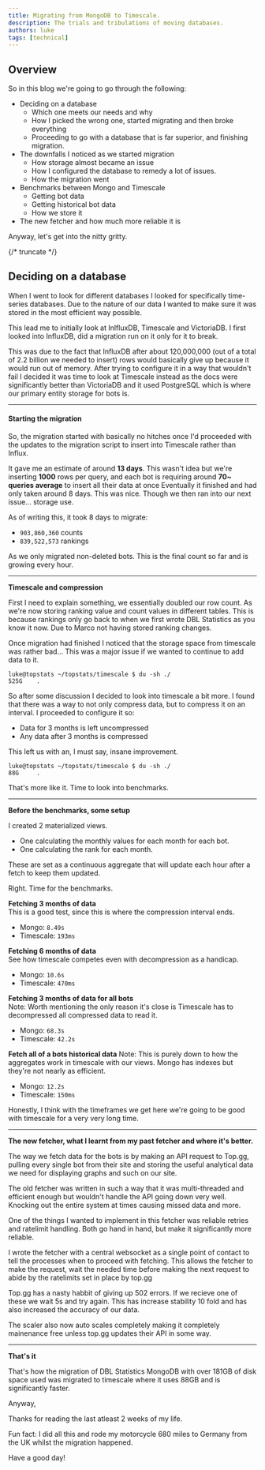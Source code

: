 ```yaml
---
title: Migrating from MongoDB to Timescale.
description: The trials and tribulations of moving databases.
authors: luke
tags: [technical]
---
```


## Overview

So in this blog we're going to go through the following:

- Deciding on a database
  - Which one meets our needs and why
  - How I picked the wrong one, started migrating and then broke everything
  - Proceeding to go with a database that is far superior, and finishing migration.
- The downfalls I noticed as we started migration
  - How storage almost became an issue
  - How I configured the database to remedy a lot of issues.
  - How the migration went
- Benchmarks between Mongo and Timescale
  - Getting bot data
  - Getting historical bot data
  - How we store it
- The new fetcher and how much more reliable it is

Anyway, let's get into the nitty gritty.

{/* truncate */}

## Deciding on a database

When I went to look for different databases I looked for specifically time-series databases.
Due to the nature of our data I wanted to make sure it was stored in the most efficient way possible.

This lead me to initially look at InlfluxDB, Timescale and VictoriaDB.
I first looked into InfluxDB, did a migration run on it only for it to break.

This was due to the fact that InfluxDB after about 120,000,000 (out of a total of 2.2 billion we needed to insert) rows would basically give up because it would run out of memory.
After trying to configure it in a way that wouldn't fail I decided it was time to look at Timescale instead as the docs were significantly better than VictoriaDB and it used PostgreSQL which is where our primary entity storage for bots is.

------
#### **Starting the migration**

So, the migration started with basically no hitches once I'd proceeded with the updates to the migration script to insert into Timescale rather than Influx.

It gave me an estimate of around **13 days**. This wasn't idea but we're inserting **1000** rows per query, and each bot is requiring around **70~ queries average** to insert all their data at once
Eventually it finished and had only taken around 8 days. This was nice. Though we then ran into our next issue... storage use.

As of writing this, it took 8 days to migrate:

- `903,860,360` counts
- `839,522,573` rankings

As we only migrated non-deleted bots. This is the final count so far and is growing every hour.

------
**Timescale and compression**

First I need to explain something, we essentially doubled our row count. As we're now storing ranking value and count values in different tables.
This is because rankings only go back to when we first wrote DBL Statistics as you know it now. Due to Marco not having stored ranking changes.

Once migration had finished I noticed that the storage space from timescale was rather bad...
This was a major issue if we wanted to continue to add data to it.

```
luke@topstats ~/topstats/timescale $ du -sh ./
525G    .
```

So after some discussion I decided to look into timescale a bit more. I found that there was a way to not only compress data, but to compress it on an interval.
I proceeded to configure it so:

- Data for 3 months is left uncompressed
- Any data after 3 months is compressed

This left us with an, I must say, insane improvement.

```
luke@topstats ~/topstats/timescale $ du -sh ./
88G   	.
```

That's more like it. Time to look into benchmarks.

------
**Before the benchmarks, some setup**

I created 2 materialized views.
- One calculating the monthly values for each month for each bot.
- One calculating the rank for each month.

These are set as a continuous aggregate that will update each hour after a fetch to keep them updated.

Right. Time for the benchmarks.

**Fetching 3 months of data**<br />
This is a good test, since this is where the compression interval ends.
- Mongo: `8.49s`
- Timescale: `193ms`

**Fetching 6 months of data**<br />
See how timescale competes even with decompression as a handicap.
- Mongo: `10.6s`
- Timescale: `470ms`

**Fetching 3 months of data for all bots**<br/>
Note: Worth mentioning the only reason it's close is Timescale has to decompressed all compressed data to read it.
- Mongo: `68.3s`
- Timescale: `42.2s`

**Fetch all of a bots historical data**
Note: This is purely down to how the aggregates work in timescale with our views. Mongo has indexes but they're not nearly as efficient.
- Mongo: `12.2s`
- Timescale: `150ms`

Honestly, I think with the timeframes we get here we're going to be good with timescale for a very very long time.

------
**The new fetcher, what I learnt from my past fetcher and where it's better.**

The way we fetch data for the bots is by making an API request to Top.gg, pulling every single bot from their site and storing the useful analytical data we need for displaying graphs and such on our site.

The old fetcher was written in such a way that it was multi-threaded and efficient enough but wouldn't handle the API going down very well. Knocking out the entire system at times causing missed data and more.

One of the things I wanted to implement in this fetcher was reliable retries and ratelimit handling. Both go hand in hand, but make it significantly more reliable.

I wrote the fetcher with a central websocket as a single point of contact to tell the processes when to proceed with fetching. This allows the fetcher to make the request, wait the needed time before making the next request to abide by the ratelimits set in place by top.gg

Top.gg has a nasty habbit of giving up 502 errors. If we recieve one of these we wait 5s and try again. This has increase stability 10 fold and has also increased the accuracy of our data.

The scaler also now auto scales completely making it completely mainenance free unless top.gg updates their API in some way.

------
**That's it**

That's how the migration of DBL Statistics MongoDB with over 181GB of disk space used was migrated to timescale where it uses 88GB and is significantly faster.

Anyway,

Thanks for reading the last atleast 2 weeks of my life.

Fun fact: I did all this and rode my motorcycle 680 miles to Germany from the UK whilst the migration happened.

Have a good day!
